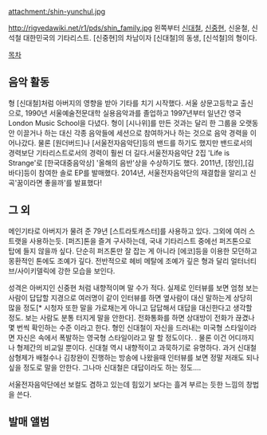 attachment:/shin-yunchul.jpg

http://rigvedawiki.net/r1/pds/shin_family.jpg
왼쪽부터 [[신대철]], [[신중현]], 신윤철, 신석철
대한민국의 기타리스트. [신중현]의 차남이자 [신대철]의 동생, [신석철]의 형이다. 

[[목차]]

== 음악 활동 ==
형 [신대철]처럼 아버지의 영향을 받아 기타를 치기 시작했다. 서울 상문고등학교 출신으로, 1990년 서울예술전문대학 실용음악과를 졸업하고 1997년부터 일년간 영국 London Music School을 다녔다. 형이 [시나위]를 만든 것과는 달리 한 그룹을 오랫동안 이끌거나 하는 대신 각종 음악들에 세션으로 참여하거나 하는 것으로 음악 경력을 이어나갔다. 물론 [원더버드]나 [서울전자음악단]등의 밴드를 하기도 했지만 밴드로서의 경력보단 기타리스트로서의 경력이 훨씬 더 길다.서울전자음악단 2집 'Life is Strange'로 [한국대중음악상] '올해의 음반'상을 수상하기도 했다. 2011년, [정인],[김바다]등이 참여한 솔로 EP를 발매했다. 2014년, 서울전자음악단의 재결합을 알리고 신곡'꿈이라면 좋을까'를 발표했다!
== 그 외 ==
메인기타로 아버지가 물려 준 79년 [스트라토캐스터]를 사용하고 있다. 그외에 여러 스트랫을 사용하는듯. [퍼즈]톤을 즐겨 구사하는데, 국내 기타리스트 중에선 퍼즈톤으로 탑에 들지 않을까 싶다. 단순히 퍼즈톤만 잘 잡는 게 아니라 [에코]등을 이용한 모던하고 몽환적인 톤에도 조예가 깊다. 전반적으로 헤비 메탈에 조예가 깊은 형과 달리 얼터너티브/사이키델릭에 강한 모습을 보인다. 

성격은 아버지인 신중현 처럼 내향적이며 말 수가 적다. 실제로 인터뷰를 보면 엄청 보는 사람이 답답할 지경으로 여러명이 같이 인터뷰를 하면 옆사람이 대신 말하는게 상당히 많을 정도[* 시청자 또한 말을 가로채는게 아니고 답답해서 대답을 대신한다고 생각할 정도. 보는 사람도 분통 터지게 말을 안한다]. 전화통화를 하면 상대방이 전화가 끊겼나 몇 번씩 확인하는 수준 이라고 한다. 형인 신대철이 자신을 드러내는 미국형 스타일이라면 자신은 속에서 폭발하는 영국형 스타일이라고 말 할 정도이다. . 물론 이건 어디까지나 형제간의 비교일 뿐이다. 신대철 역시 내향적이고 과묵하기로 유명하다. 과거 신대철 삼형제가 배철수나 김창완이 진행하는 방송에 나왔을때 인터뷰를 보면 정말 저래도 되나 싶을 정도로 말을 안한다. 그나마 신대철은 대답이라도 하는 정도.... 

서울전자음악단에선 보컬도 겸하고 있는데 힘있기 보다는 흘겨 부르는 듯한 느낌의 창법을 쓴다.

== 발매 앨범 ==
